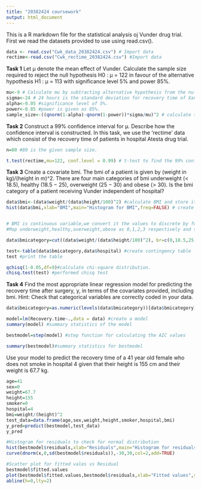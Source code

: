 ---
title: "20382424 coursework"
output: html_document
---

This is a R markdown file for the statistical analysis oj Vunder drug trial.
First we read the datasets provided to use using read.csv().
```{r}
data <- read.csv("Cwk_data_20382424.csv") # Import data
rectime<-read.csv("Cwk_rectime_20382424.csv") #Import data
```

**Task 1**
Let µ denote the mean effect of Vunder. Calculate the sample size required to reject the null hypothesis H0 : µ = 122 in favour of the alternative hypothesis H1 : µ = 113 with significance level 5% and power 85%.
```{r}
mu<-9 # Calculate mu by subtracting alternative hypothesis from the null hypothesis.
sigma<-24 # 24 hours is the standard deviation for recovery time of Xanadu.
alpha<-0.05 #significance level of 5%.
power<-0.85 #power is given as 85%.
sample_size<-((qnorm(1-alpha)-qnorm(1-power))*sigma/mu)^2 # calculate the sample size 

```

**Task 2**
Construct a 99% confidence interval for µ. Describe how the confidence interval is constructed.
In this task, we use the 'rectime' data which consist of the recovery time of patients in hospital Atesta drug trial.
```{r}
n=80 #80 is the given sample size.

t.test(rectime,mu=122, conf.level = 0.99) # t-test to find the 99% confidence interval.

```
**Task 3**
Create a covariate bmi. The bmi of a patient is given by (weight in kg)/(height in m)^2.
There are four main categories of bmi underweight (< 18.5), healthy (18.5 − 25), overweight (25 − 30) and obese (> 30). Is the bmi category of a patient receiving Vunder independent of hospital?
```{r}

data$bmi<-(data$weight/(data$height/100)^2) #calculate BMI and store it into a variable
hist(data$bmi,xlab="BMI",main="Histogram for BMI",freq=FALSE) # create histogram for BMI.


# BMI is continuous variable,we convert it the values to discrete by forming groups.
#Map underweight,healthy,overweight,obese as 0,1,2,3 respectively and store it in a new variable. 

data$bmicategory=cut((data$weight/(data$height/100)^2), br=c(0,18.5,25,30,Inf),labels=c(0,1,2,3)) 

test<-table(data$bmicategory,data$hospital) #create contingency table
test #print the table

qchisq(1-0.05,df=9)#calculate chi-square distribution.
chisq.test(test) #performed chisq test
```

**Task 4**
Find the most appropriate linear regression model for predicting the recovery time after
surgery, y, in terms of the covariates provided, including bmi.
Hint: Check that categorical variables are correctly coded in your data.

```{r}

data$bmicategory=as.numeric(levels(data$bmicategory))[data$bmicategory] #convert 'bmicategory' covariate into numeric.

model=lm(Recovery.time~.,data = data) #create a model
summary(model) #summary statistics of the model

```
```{r}
bestmodel=step(model) #step function for calculating the AIC values

summary(bestmodel)#summary statistics for bestmodel
```
Use your model to predict the recovery time of a 41 year old female who does not smoke in hospital 4 given that their height is 155 cm and their weight is 67.7 kg.

```{r}
age=41
sex=0
weight=67.7
height=155
smoker=0
hospital=4
bmi=weight/(height)^2
test_data=data.frame(age,sex,weight,height,smoker,hospital,bmi)
y_pred=predict(bestmodel,test_data)
y_pred
```

```{r}
#Histogram for residuals to check for normal distribution
hist(bestmodel$residuals,xlab="Residuals",main="Histogram for residuals",freq=FALSE)
curve(dnorm(x,0,sd(bestmodel$residuals)),-30,30,col=2,add=TRUE) 
```

```{r}
#Scatter plot for fitted vales vs Residual
bestmodel$fitted.values
plot(bestmodel$fitted.values,bestmodel$residuals,xlab="Fitted values",ylab="Residuals", main="Plot for Fitted values vs Residuals")
abline(h=0,lty=2)
```
